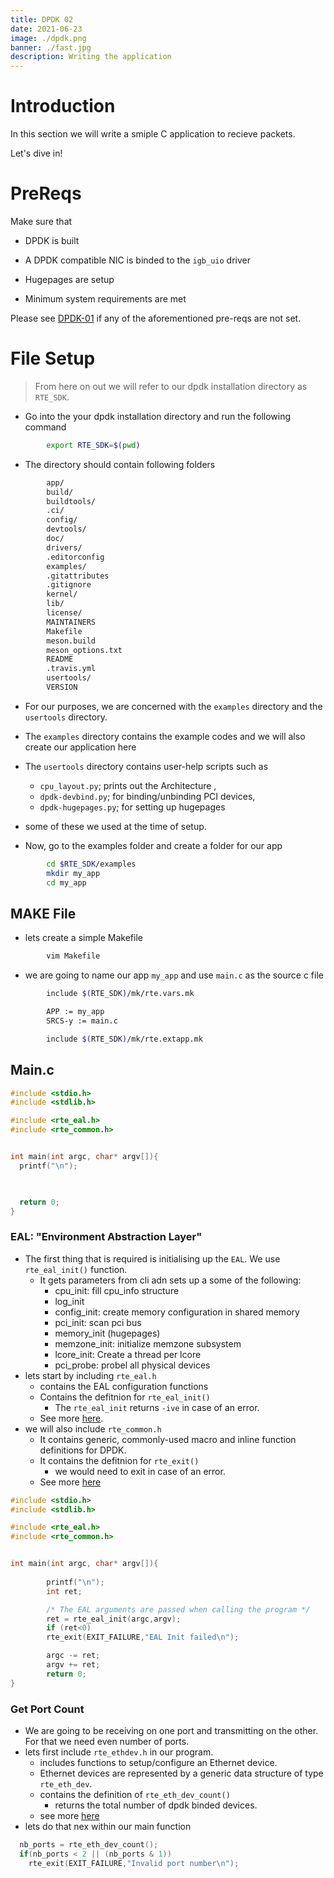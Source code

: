 ```yaml
---
title: DPDK 02
date: 2021-06-23
image: ./dpdk.png
banner: ./fast.jpg
description: Writing the application
---
```


# Introduction

In this section we will write a smiple C application to recieve packets. 

Let's dive in!


# PreReqs

Make sure that

- DPDK is built

- A DPDK compatible NIC is binded to the `igb_uio` driver

- Hugepages are setup

- Minimum system requirements are met

Please see [DPDK-01](https://ibrahimshahzad.github.io/blog/Writing_your_first_dpdk_app/) if any of the aforementioned pre-reqs are not set.

# File Setup

> From here on out we will refer to our dpdk installation directory as `RTE_SDK`. 

- Go into the your dpdk installation directory and run the following command

```bash
        export RTE_SDK=$(pwd)
```

- The directory should contain following folders

```bash
        app/
        build/
        buildtools/
        .ci/
        config/
        devtools/
        doc/
        drivers/
        .editorconfig
        examples/
        .gitattributes
        .gitignore
        kernel/
        lib/
        license/
        MAINTAINERS
        Makefile
        meson.build
        meson_options.txt
        README
        .travis.yml
        usertools/
        VERSION
```

- For our purposes, we are concerned with the `examples` directory and the `usertools` directory.

- The `examples` directory contains the example codes and we will also create our application here

- The `usertools` directory contains user-help scripts such as 
  -  `cpu_layout.py`; prints out the Architecture  ,        
  -  `dpdk-devbind.py`; for binding/unbinding PCI devices,  
  -  `dpdk-hugepages.py`; for setting up hugepages

- some of these we used at the time of setup.

- Now, go to the examples folder and create a folder for our app

```bash
        cd $RTE_SDK/examples
        mkdir my_app
        cd my_app
```

## MAKE File

- lets create a simple Makefile

```bash
        vim Makefile
```

- we are going to name our app `my_app` and use `main.c` as the source c file 

```bash
        include $(RTE_SDK)/mk/rte.vars.mk

        APP := my_app
        SRCS-y := main.c

        include $(RTE_SDK)/mk/rte.extapp.mk  
```

## Main.c

```C
#include <stdio.h>
#include <stdlib.h>

#include <rte_eal.h>
#include <rte_common.h>


int main(int argc, char* argv[]){
  printf("\n");

  

  return 0;
}
```




### EAL: "Environment Abstraction Layer"


-  The first thing that is required is initialising up the `EAL`. We use `rte_eal_init()` function.
   -  It gets parameters from cli adn sets up a some of the following:
      -  cpu_init: fill cpu_info structure
      -  log_init
      -  config_init: create memory configuration in shared memory
      -  pci_init: scan pci bus
      -  memory_init (hugepages)
      -  memzone_init: initialize memzone subsystem
      -  lcore_init: Create a thread per lcore
      -  pci_probe: probel all physical devices
-  lets start by including `rte_eal.h`
   -  contains the EAL configuration functions
   -  Contains the defitnion for `rte_eal_init()`
      -  The `rte_eal_init` returns `-ive` in case of an error.
   -  See more [here](https://doc.dpdk.org/api/rte__eal_8h.html#a5c3f4dddc25e38c5a186ecd8a69260e3).
-  we will also include `rte_common.h` 
   -  It contains generic, commonly-used macro and inline function definitions for DPDK.
   -  It contains the defitnion for `rte_exit()`
      -  we would need to exit in case of an error.
   -  See more [here](https://doc.dpdk.org/api/rte__common_8h.html)

```C
#include <stdio.h>
#include <stdlib.h>

#include <rte_eal.h>
#include <rte_common.h>


int main(int argc, char* argv[]){
        
        printf("\n");
        int ret;

        /* The EAL arguments are passed when calling the program */   
        ret = rte_eal_init(argc,argv);
        if (ret<0)
        rte_exit(EXIT_FAILURE,"EAL Init failed\n");

        argc -= ret;
        argv += ret;
        return 0;
}

```


### Get Port Count

- We are going to be receiving on one port and transmitting on the other.
For that we need even number of ports.
- lets first include `rte_ethdev.h` in our program.
   -  includes functions to setup/configure an Ethernet device.
   -  Ethernet devices are represented by a generic data structure of type `rte_eth_dev`.
   -  contains the definition of `rte_eth_dev_count()`
       -  returns the total number of dpdk binded devices.
   -  see more [here](https://doc.dpdk.org/api-17.08/rte__ethdev_8h.html)
- lets do that nex within our main function

```C
  nb_ports = rte_eth_dev_count();
  if(nb_ports < 2 || (nb_ports & 1))
    rte_exit(EXIT_FAILURE,"Invalid port number\n");

```

   
